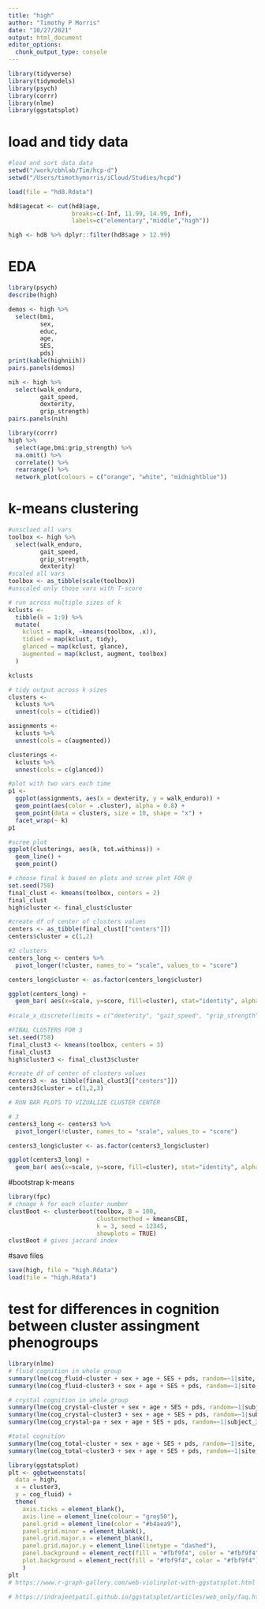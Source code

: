 ```yaml
---
title: "high"
author: "Timothy P Morris"
date: "10/27/2021"
output: html_document
editor_options: 
  chunk_output_type: console
---
```


```r
library(tidyverse)
library(tidymodels)
library(psych)
library(corrr)
library(nlme)
library(ggstatsplot)
```
# load and tidy data
```r
#load and sort data data
setwd("/work/cbhlab/Tim/hcp-d") 
setwd("/Users/timothymorris/iCloud/Studies/hcpd") 

load(file = "hd8.Rdata")

hd8$agecat <- cut(hd8$age, 
                  breaks=c(-Inf, 11.99, 14.99, Inf), 
                  labels=c("elementary","middle","high"))

high <- hd8 %>% dplyr::filter(hd8$age > 12.99)
```
# EDA
```r
library(psych)
describe(high)

demos <- high %>%
  select(bmi,
         sex,
         educ,
         age,
         SES,
         pds)
print(kable(highniih))
pairs.panels(demos)

nih <- high %>%
  select(walk_enduro, 
         gait_speed,
         dexterity,
         grip_strength)
pairs.panels(nih)

library(corrr)
high %>%
  select(age,bmi:grip_strength) %>%
  na.omit() %>%
  correlate() %>%
  rearrange() %>%
  network_plot(colours = c("orange", "white", "midnightblue"))
```
# k-means clustering
```r
#unsclaed all vars
toolbox <- high %>%
  select(walk_enduro,
         gait_speed,
         grip_strength,
         dexterity)
#scaled all vars
toolbox <- as_tibble(scale(toolbox))
#unscaled only those vars with T-score

# run across multiple sizes of k
kclusts <- 
  tibble(k = 1:9) %>%
  mutate(
    kclust = map(k, ~kmeans(toolbox, .x)),
    tidied = map(kclust, tidy),
    glanced = map(kclust, glance),
    augmented = map(kclust, augment, toolbox)
  )

kclusts

# tidy output across k sizes
clusters <- 
  kclusts %>%
  unnest(cols = c(tidied))

assignments <- 
  kclusts %>% 
  unnest(cols = c(augmented))

clusterings <- 
  kclusts %>%
  unnest(cols = c(glanced))

#plot with two vars each time
p1 <- 
  ggplot(assignments, aes(x = dexterity, y = walk_enduro)) +
  geom_point(aes(color = .cluster), alpha = 0.8) + 
  geom_point(data = clusters, size = 10, shape = "x") +
  facet_wrap(~ k)
p1

#scree plot
ggplot(clusterings, aes(k, tot.withinss)) +
  geom_line() +
  geom_point()

# choose final k based on plots and scree plot FOR @ 
set.seed(758)
final_clust <- kmeans(toolbox, centers = 2)
final_clust
high$cluster <- final_clust$cluster

#create df of center of clusters values
centers <- as_tibble(final_clust[["centers"]])
centers$cluster = c(1,2)

#2 clusters
centers_long <- centers %>%
  pivot_longer(!cluster, names_to = "scale", values_to = "score")

centers_long$cluster <- as.factor(centers_long$cluster)

ggplot(centers_long) +
  geom_bar( aes(x=scale, y=score, fill=cluster), stat="identity", alpha=0.5, position = position_dodge()) 
  
#scale_x_discrete(limits = c("dexterity", "gait_speed", "grip_strength", "walk_enduro"))

#FINAL CLUSTERS FOR 3
set.seed(758)
final_clust3 <- kmeans(toolbox, centers = 3)
final_clust3
high$cluster3 <- final_clust3$cluster

#create df of center of clusters values
centers3 <- as_tibble(final_clust3[["centers"]])
centers3$cluster = c(1,2,3)

# RUN BAR PLOTS TO VIZUALIZE CLUSTER CENTER

# 3 
centers3_long <- centers3 %>%
  pivot_longer(!cluster, names_to = "scale", values_to = "score")

centers3_long$cluster <- as.factor(centers3_long$cluster)

ggplot(centers3_long) +
  geom_bar( aes(x=scale, y=score, fill=cluster), stat="identity", alpha=0.5, position = position_dodge()) 
```
#bootstrap k-means
```r
library(fpc)
# chnage k for each cluster number
clustBoot <- clusterboot(toolbox, B = 100,
                         clustermethod = kmeansCBI,
                         k = 3, seed = 12345,
                         showplots = TRUE)
clustBoot # gives jaccard index 
```
#save files
```r
save(high, file = "high.Rdata")
load(file = "high.Rdata")
```
# test for differences in cognition between cluster assingment phenogroups
```r
library(nlme)
# fluid cognition in whole group
summary(lme(cog_fluid~cluster + sex + age + SES + pds, random=~1|site, data=high)) # 2 clusters
summary(lme(cog_fluid~cluster3 + sex + age + SES + pds, random=~1|site, data=high)) # 3 clusters

# crystal cognition in whole group
summary(lme(cog_crystal~cluster + sex + age + SES + pds, random=~1|subject_id, data=high)) # 2 clusters
summary(lme(cog_crystal~cluster3 + sex + age + SES + pds, random=~1|subject_id, data=high)) # 3 clusters
summary(lme(cog_crystal~pa + sex + age + SES + pds, random=~1|subject_id, data=high)) # 3 clusters

#total cognition
summary(lme(cog_total~cluster + sex + age + SES + pds, random=~1|site, data=high)) # 2 clusters
summary(lme(cog_total~cluster3 + sex + age + SES + pds, random=~1|site, data=high)) # 3 clusters

library(ggstatsplot)
plt <- ggbetweenstats(
  data = high,
  x = cluster3,
  y = cog_fluid) + 
  theme(
    axis.ticks = element_blank(),
    axis.line = element_line(colour = "grey50"),
    panel.grid = element_line(color = "#b4aea9"),
    panel.grid.minor = element_blank(),
    panel.grid.major.x = element_blank(),
    panel.grid.major.y = element_line(linetype = "dashed"),
    panel.background = element_rect(fill = "#fbf9f4", color = "#fbf9f4"),
    plot.background = element_rect(fill = "#fbf9f4", color = "#fbf9f4")
    ) 
plt
# https://www.r-graph-gallery.com/web-violinplot-with-ggstatsplot.html 

# https://indrajeetpatil.github.io/ggstatsplot/articles/web_only/faq.html 

```

